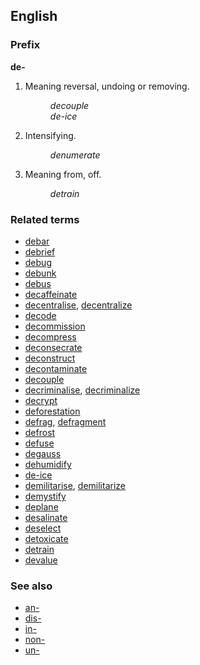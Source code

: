 ==English==
===Prefix===
'''de-'''

#Meaning reversal, undoing or removing.
#:''decouple''
#:''de-ice''
#Intensifying.
#:''denumerate''
#Meaning from, off.
#:''detrain''

===Related terms===
*[[debar]]
*[[debrief]]
*[[debug]]
*[[debunk]]
*[[debus]]
*[[decaffeinate]]
*[[decentralise]], [[decentralize]]
*[[decode]]
*[[decommission]]
*[[decompress]]
*[[deconsecrate]]
*[[deconstruct]]
*[[decontaminate]]
*[[decouple]]
*[[decriminalise]], [[decriminalize]]
*[[decrypt]]
*[[deforestation]]
*[[defrag]], [[defragment]]
*[[defrost]]
*[[defuse]]
*[[degauss]]
*[[dehumidify]]
*[[de-ice]]
*[[demilitarise]], [[demilitarize]]
*[[demystify]]
*[[deplane]]
*[[desalinate]]
*[[deselect]]
*[[detoxicate]]
*[[detrain]]
*[[devalue]]

===See also===
*[[an-]]
*[[dis-]]
*[[in-]]
*[[non-]]
*[[un-]]